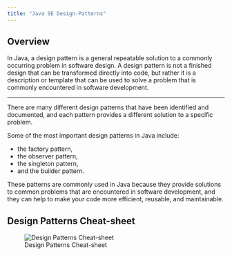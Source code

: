 ```yaml
---
title: "Java SE Design-Patterns"
---
```


## Overview

::: {.summary}
In Java, a design pattern is a general repeatable solution to a commonly occurring problem in software design. A design pattern is not a finished design that can be transformed directly into code, but rather it is a description or template that can be used to solve a problem that is commonly encountered in software development.
:::
---

There are many different design patterns that have been identified and documented, and each pattern provides a different solution to a specific problem.

Some of the most important design patterns in Java include:

- the factory pattern,
- the observer pattern,
- the singleton pattern,
- and the builder pattern.

These patterns are commonly used in Java because they provide solutions to common problems that are encountered in software development, and they can help to make your code more efficient, reusable, and maintainable.

## Design Patterns Cheat-sheet

![Design Patterns Cheat-sheet](../images/javase/design-patterns.png)